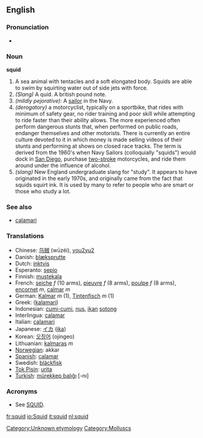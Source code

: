==English==

===Pronunciation===
{{wikipedia}}
*{{audio|en-us-squid.ogg|Audio (US)}}

===Noun===
'''squid'''
# A sea animal with tentacles and a soft elongated body. Squids are able to swim by squirting water out of side jets with force.
# ''(Slang)'' A quid.  A british pound note.
# ''(mildly pejorative):'' A [[sailor]] in the Navy.
# ''(derogatory)'' a motorcyclist, typically on a sportbike, that rides with minimum of safety gear, no rider training and poor skill while attempting to ride faster than their ability allows.  The more experienced often perform dangerous stunts that, when performed on public roads, endanger themselves and other motorists.  There is currently an entire culture devoted to it in which money is made selling videos of their stunts and performing at shows on closed race tracks.  The term is derived from the 1960's when Navy Sailors (colloquially "squids") would dock in [[San Diego]], purchase [[two-stroke]] motorcycles, and ride them around under the influence of alcohol.  
# ''(slang)'' New England undergraduate slang for "study". It appears to have originated in the early 1970s, and originally came from the fact that squids squirt ink. It is used by many to refer to people who are smart or those who study a lot.

===See also===
*[[calamari]]

=== Translations ===
*Chinese: [[乌贼]] (wūzéi), [[you2yu2]]
*Danish: [[blæksprutte]]
*Dutch: [[inktvis]]
*Esperanto: [[sepio]]
*Finnish: [[mustekala]]
*French: [[seiche]] ''f'' (10 arms), [[pieuvre]] ''f'' (8 arms), [[poulpe]] ''f'' (8 arms), [[encornet]] ''m'', [[calmar]] ''m''
*German: [[Kalmar]] ''m'' (1), [[Tintenfisch]] ''m'' (1)
*Greek: ([[kalamari]])
*Indonesian: [[cumi-cumi]], [[nus]], [[ikan]] [[sotong]]
*Interlingua: [[calamar]]
*Italian: [[calamari]]
*Japanese: [[イカ]] ([[ika]])
*Korean: [[오징어]] (ojingeo)
*Lithuanian: [[kalmaras]] ''m''
*[[Norwegian]]: akkar
*[[Spanish]]: [[calamar]]
*Swedish: [[bläckfisk]]
*[[Tok Pisin]]: [[urita]]
*[[Turkish]]: [[mürekkep balıĝı]] [-nı]

===Acronyms===
*See [[SQUID]].

[[Category:Unknown etymology]]<!--SOED-->
[[Category:Molluscs]]
[[fr:squid]]
[[io:Squid]]
[[it:squid]]
[[nl:squid]]